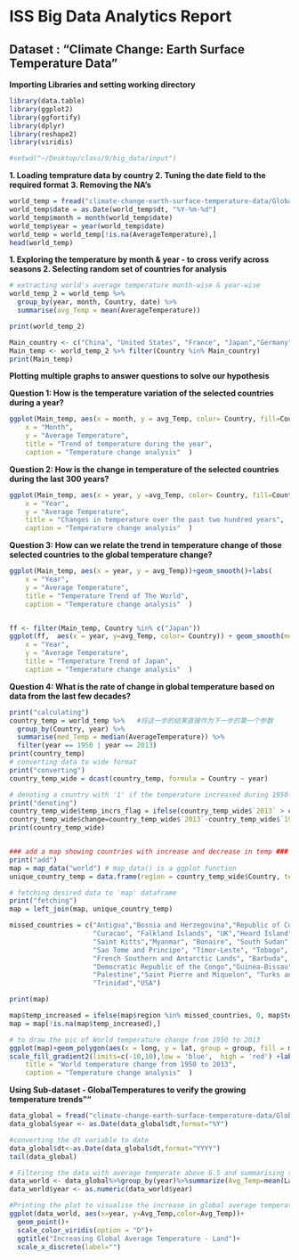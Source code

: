 # ISS Big Data Analytics Report

## Dataset : “Climate Change: Earth Surface Temperature Data”

**Importing Libraries and setting working directory**
```{r, message = F, warning=F}
library(data.table)
library(ggplot2)
library(ggfortify)
library(dplyr)
library(reshape2)
library(viridis)

#setwd("~/Desktop/class/9/big_data/input")

```

**1. Loading temprature data by country **
**2. Tuning the date field to the required format**
**3. Removing the NA's **

```{r, message = F, warning=F}

world_temp = fread("climate-change-earth-surface-temperature-data/GlobalLandTemperaturesByCountry.csv")
world_temp$date = as.Date(world_temp$dt, "%Y-%m-%d")
world_temp$month = month(world_temp$date)
world_temp$year = year(world_temp$date)
world_temp = world_temp[!is.na(AverageTemperature),]
head(world_temp)

```

**1. Exploring the temperature by month & year - to cross verify across seasons **
**2. Selecting random set of countries for analysis**

```{r}
# extracting world's average temperature month-wise & year-wise
world_temp_2 = world_temp %>%
  group_by(year, month, Country, date) %>%
  summarise(avg_Temp = mean(AverageTemperature))

print(world_temp_2)

Main_country <- c("China", "United States", "France", "Japan","Germany", "India","United Kingdom", "Italy", "Brazil", "Canada")
Main_temp <- world_temp_2 %>% filter(Country %in% Main_country)
print(Main_temp)
```

**Plotting multiple graphs to answer questions to solve our hypothesis**

**Question 1: How is the temperature variation of the selected countries during a year?**

```{R}
ggplot(Main_temp, aes(x = month, y = avg_Temp, color= Country, fill=Country)) +geom_smooth()+labs(    
    x = "Month",    
    y = "Average Temperature",    
    title = "Trend of temperature during the year",    
    caption = "Temperature change analysis"  )

```

**Question 2: How is the change in temperature of the selected countries during the last 300 years?**
```{R}

ggplot(Main_temp, aes(x = year, y =avg_Temp, color= Country, fill=Country)) +geom_smooth()+labs(    
    x = "Year",    
    y = "Average Temperature",    
    title = "Changes in temperature over the past two hundred years",    
    caption = "Temperature change analysis"  )
```

**Question 3: How can we relate the trend in temperature change of those selected countries to the global temperature change?**

```{R}

ggplot(Main_temp, aes(x = year, y = avg_Temp))+geom_smooth()+labs(    
    x = "Year",    
    y = "Average Temperature",    
    title = "Temperature Trend of The World",    
    caption = "Temperature change analysis"  )


ff <- filter(Main_temp, Country %in% c("Japan"))
ggplot(ff,  aes(x = year, y=avg_Temp, color= Country)) + geom_smooth(method="loess")+labs(    
    x = "Year",    
    y = "Average Temperature",    
    title = "Temperature Trend of Japan",    
    caption = "Temperature change analysis"  )

```

**Question 4: What is the rate of change in global temperature based on data from the last few decades? **


```{R}
print("calculating")
country_temp = world_temp %>%   #将这一步的结果直接作为下一步的第一个参数
  group_by(Country, year) %>%
  summarise(med_Temp = median(AverageTemperature)) %>%
  filter(year == 1950 | year == 2013)
print(country_temp)
# converting data to wide format
print("converting")
country_temp_wide = dcast(country_temp, formula = Country ~ year)

# denoting a country with '1' if the temperature increased during 1950-2013 and '0' otherwise
print("denoting")
country_temp_wide$temp_incrs_flag = ifelse(country_temp_wide$`2013` > country_temp_wide$`1950`,1,0)
country_temp_wide$change=country_temp_wide$`2013`-country_temp_wide$`1950`
print(country_temp_wide)


### add a map showing countries with increase and decrease in temp ###
print("add")
map = map_data("world") # map_data() is a ggplot function
unique_country_temp = data.frame(region = country_temp_wide$Country, temp_increased = country_temp_wide$temp_incrs_flag, change=country_temp_wide$change)

# fetching desired data to 'map' dataframe
print("fetching")
map = left_join(map, unique_country_temp) 

missed_countries = c("Antigua","Bosnia and Herzegovina","Republic of Congo",
                     "Curacao", "Falkland Islands", "UK","Heard Island",
                     "Saint Kitts","Myanmar", "Bonaire", "South Sudan", "South Georgia",
                     "Sao Tome and Principe", "Timor-Leste", "Tobago", "Saint Vincent",
                     "French Southern and Antarctic Lands", "Barbuda", "Saint Barthelemy",
                     "Democratic Republic of the Congo","Guinea-Bissau",
                     "Palestine","Saint Pierre and Miquelon", "Turks and Caicos Islands",
                     "Trinidad","USA")

print(map)

map$temp_increased = ifelse(map$region %in% missed_countries, 0, map$temp_increased)
map = map[!is.na(map$temp_increased),]

```

```{R}
# to draw the pic of World temperature change from 1950 to 2013
ggplot(map)+geom_polygon(aes(x = long, y = lat, group = group, fill = map$change)) + 
scale_fill_gradient2(limits=c(-10,10),low = 'blue',  high = 'red') +labs(    
    title = "World temperature change from 1950 to 2013",    
    caption = "Temperature change analysis"  )

```

**Using Sub-dataset - GlobalTemperatures to verify the growing temperature trends""**

```{r, message = F, warning=F}

data_global = fread("climate-change-earth-surface-temperature-data/GlobalTemperatures.csv")
data_global$year <- as.Date(data_global$dt,format="%Y")

#converting the dt variable to date
data_global$dt<-as.Date(data_global$dt,format="YYYY")
tail(data_global)

# Filtering the data with average temperate above 6.5 and summarising the data without NA's
data_world <- data_global%>%group_by(year)%>%summarize(Avg_Temp=mean(LandAverageTemperature,na.rm=T))%>%filter(Avg_Temp>6.5)
data_world$year <- as.numeric(data_world$year)

#Printing the plot to visualise the increase in global average temperature
ggplot(data_world, aes(x=year, y=Avg_Temp,color=Avg_Temp))+
  geom_point()+
  scale_color_viridis(option = "D")+
  ggtitle("Increasing Global Average Temperature - Land")+
  scale_x_discrete(label="")


```
